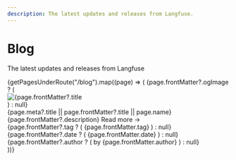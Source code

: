 ```yaml
---
description: The latest updates and releases from Langfuse.
---
```



<div className="md:container">

<div className="text-center my-10">

<h1 className="text-6xl font-bold mb-5">Blog</h1>

<span>The latest updates and releases from Langfuse</span>

</div>

<div className="grid grid-cols-1 sm:grid-cols-2 lg:grid-cols-3 gap-7">
  {getPagesUnderRoute("/blog").map((page) => (
    <Link key={page.route} href={page.route} className="block mb-8 group">
      {page.frontMatter?.ogImage ? (
        <div className="mt-4 rounded-md relative aspect-video overflow-hidden">
          <Image
            src={page.frontMatter.ogImage}
            className="object-cover transform group-hover:scale-105 transition-transform"
            alt={page.frontMatter?.title ?? "Blog post image"}
            fill={true}
          />
        </div>
      ) : null}
      <div className="block font-semibold mt-8 text-2xl opacity-90 group-hover:opacity-100">
        {page.meta?.title || page.frontMatter?.title || page.name}
      </div>
      <div className="opacity-80 mt-2 group-hover:opacity-100">
        {page.frontMatter?.description} <span>Read more →</span>
      </div>
      <div className="flex gap-2 flex-wrap mt-3 items-baseline">
        {page.frontMatter?.tag ? (
          <span className="opacity-80 text-xs py-1 px-2 ring-1 ring-gray-300 rounded-sm group-hover:opacity-100">
            {page.frontMatter.tag}
          </span>
        ) : null}
        {page.frontMatter?.date ? (
          <span className="opacity-60 text-sm group-hover:opacity-100">
            {page.frontMatter.date}
          </span>
        ) : null}
        {page.frontMatter?.author ? (
          <span className="opacity-60 text-sm group-hover:opacity-100">
            by {page.frontMatter.author}
          </span>
        ) : null}
      </div>
    </Link>
  ))}
</div>

</div>
